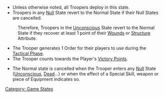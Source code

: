 {{section-game-states}}


{{skillbox |black| Normal State |}}
{{activation}}
* Unless otherwise noted, all Troopers deploy in this state. 
* Troopers in any [[Null]] State revert to the Normal State if their Null States are cancelled.
: Therefore, Troopers in the [[Unconscious]] State revert to the Normal State if they recover at least 1 point of their [[Wounds]] or [[Structure]] Attribute.
{{effects}}
* The Trooper generates 1 Order for their players to use during the [[Tactical Phase]]. 
* The Trooper counts towards the Player's [[Victory Points]]. 

{{cancellation}}
* The Normal state is cancelled when the Trooper enters any [[Null]] State ([[Unconscious]], [[Dead]]...) or when the effect of a Special Skill, weapon or piece of Equipment indicates so.




[[Category: Game States]]